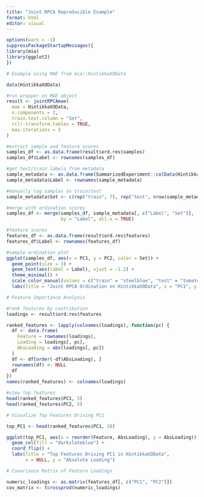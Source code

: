 ```yaml
---
title: "Joint RPCA Reproducible Example"
format: html
editor: visual
---
```


```r
options(warn = -1)
suppressPackageStartupMessages({
library(mia)
library(ggplot2)
})

# Example using MAE from mia::HintikkaXOData

data(HintikkaXOData)

#run wrapper on MAE object
result <- jointRPCAmae(
  mae = HintikkaXOData,
  n.components = 2,
  train.test.column = "Set",
  rclr.transform.tables = TRUE,
  max.iterations = 5
)

#extract sample and feature scores
samples_df <- as.data.frame(result$ord.res$samples)
samples_df$Label <- rownames(samples_df)

#get test/train labels from metadata
sample_metadata <- as.data.frame(SummarizedExperiment::colData(HintikkaXOData))
sample_metadata$Label <- rownames(sample_metadata)

#manually tag samples as train/test
sample_metadata$Set <- c(rep("train", 7), rep("test", nrow(sample_metadata) - 7))

#merge with ordination scores
samples_df <- merge(samples_df, sample_metadata[, c("Label", "Set")],
                    by = "Label", all.x = TRUE)

#feature scores
features_df <- as.data.frame(result$ord.res$features)
features_df$Label <- rownames(features_df)

#sample ordination plot
ggplot(samples_df, aes(x = PC1, y = PC2, color = Set)) +
  geom_point(size = 3) +
  geom_text(aes(label = Label), vjust = -1.2) +
  theme_minimal() +
  scale_color_manual(values = c("train" = "steelblue", "test" = "tomato")) +
  labs(title = "Joint RPCA Ordination on HintikkaXOData", x = "PC1", y = "PC2")

# Feature Importance Analysis

#rank features by contribution
loadings <- result$ord.res$features

ranked_features <- lapply(colnames(loadings), function(pc) {
  df <- data.frame(
    Feature = rownames(loadings),
    Loading = loadings[, pc],
    AbsLoading = abs(loadings[, pc])
  )
  df <- df[order(-df$AbsLoading), ]
  rownames(df) <- NULL
  df
})
names(ranked_features) <- colnames(loadings)

#view top features
head(ranked_features$PC1, 5)
head(ranked_features$PC2, 5)

# Visualize Top Features Driving PC1

top_PC1 <- head(ranked_features$PC1, 10)

ggplot(top_PC1, aes(x = reorder(Feature, AbsLoading), y = AbsLoading)) +
  geom_col(fill = "darkslateblue") +
  coord_flip() +
  labs(title = "Top Features Driving PC1 in HintikkaXOData",
       x = NULL, y = "Absolute Loading")

# Covariance Matrix of Feature Loadings

numeric_loadings <- as.matrix(features_df[, c("PC1", "PC2")])
cov_matrix <- tcrossprod(numeric_loadings)

```
